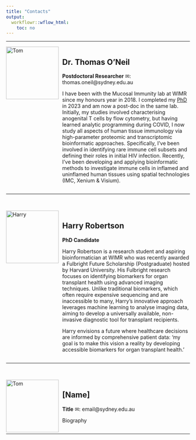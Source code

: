 ```yaml
---
title: "Contacts"
output:
  workflowr::wflow_html:
    toc: no
--- 
```


***  

<div style="text-align: left;">
<img src="assets/headshot/headshot.jpg" alt="Tom" style="width: 1.5in; float: left; margin-right: 10px;">
<div style="overflow: hidden;">

## Dr. Thomas O'Neil

**Postdoctoral Researcher** ✉: thomas.oneil@sydney.edu.au

I have been with the Mucosal Immunity lab at WIMR since my honours year in 2018. I completed my [PhD](https://ses.library.usyd.edu.au/handle/2123/31626) in 2023 and am now a post-doc in the same lab. Initially, my studies involved characterising anogenital T cells by flow cytometry, but having learned analytic programming during COVID, I now study all aspects of human tissue immunology via high-parameter proteomic and transcriptomic bioinformatic approaches. Specifically, I've been involved in identifying rare immune cell subsets and defining their roles in initial HIV infection. Recently, I've been developing and applying bioinformatic methods to investigate immune cells in inflamed and uninflamed human tissues using spatial technologies (IMC, Xenium & Visium).

</div>
</div>
<hr><br>

<div style="text-align: left;">
<img src="https://github.com/Harry25R.png" alt="Harry" style="width: 1.5in; float: left; margin-right: 10px;">
<div style="overflow: hidden;">

## Harry Robertson

**PhD Candidate**  

Harry Robertson is a research student and aspiring bioinformatician at WIMR who was recently awarded a Fulbright Future Scholarship (Postgraduate) hosted by Harvard University. His Fulbright research focuses on identifying biomarkers for organ transplant health using advanced imaging techniques. Unlike traditional biomarkers, which often require expensive sequencing and are inaccessible to many, Harry’s innovative approach leverages machine learning to analyse imaging data, aiming to develop a universally available, non-invasive diagnostic tool for transplant recipients.

Harry envisions a future where healthcare decisions are informed by comprehensive patient data: ‘my goal is to make this vision a reality by developing accessible biomarkers for organ transplant health.’

</div>
</div>
<hr><br>

<div style="text-align: left;">
<img src="assets/headshot/headshot.jpg" alt="Tom" style="width: 1.5in; float: left; margin-right: 10px;">
<div style="overflow: hidden;">

## [Name]

**Title** ✉: email@sydney.edu.au

Biography

</div>
</div>
<hr><br>